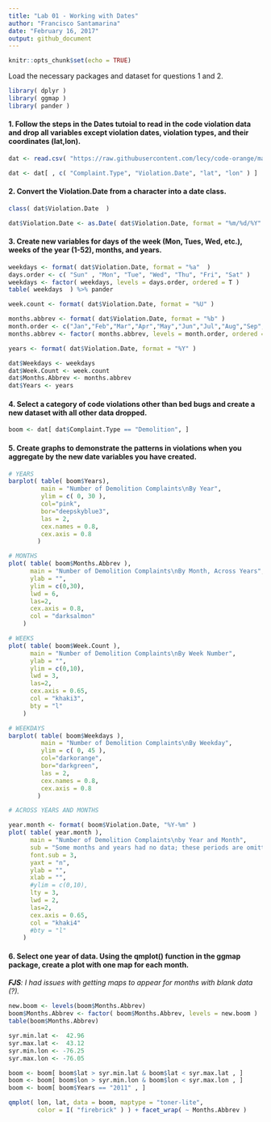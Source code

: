 ```yaml
---
title: "Lab 01 - Working with Dates"
author: "Francisco Santamarina"
date: "February 16, 2017"
output: github_document
---
```


```r
knitr::opts_chunk$set(echo = TRUE)
```

Load the necessary packages and dataset for questions 1 and 2.
```r
library( dplyr )
library( ggmap )
library( pander )
```

#### 1.	Follow the steps in the Dates tutoial to read in the code violation data and drop all variables except violation dates, violation types, and their coordinates (lat,lon).

```r
dat <- read.csv( "https://raw.githubusercontent.com/lecy/code-orange/master/data/code%20violations.csv", stringsAsFactors = F )

dat <- dat[ , c( "Complaint.Type", "Violation.Date", "lat", "lon" ) ]
```

#### 2.	Convert the Violation.Date from a character into a date class.
```r
class( dat$Violation.Date  )

dat$Violation.Date <- as.Date( dat$Violation.Date, format = "%m/%d/%Y" )
```

#### 3.	Create new variables for days of the week (Mon, Tues, Wed, etc.), weeks of the year (1-52), months, and years.
```r
weekdays <- format( dat$Violation.Date, format = "%a"  )
days.order <- c( "Sun" , "Mon", "Tue", "Wed", "Thu", "Fri", "Sat" )
weekdays <- factor( weekdays, levels = days.order, ordered = T )
table( weekdays  ) %>% pander

week.count <- format( dat$Violation.Date, format = "%U" )

months.abbrev <- format( dat$Violation.Date, format = "%b" )
month.order <- c("Jan","Feb","Mar","Apr","May","Jun","Jul","Aug","Sep","Oct","Nov","Dec")
months.abbrev <- factor( months.abbrev, levels = month.order, ordered = T )

years <- format( dat$Violation.Date, format = "%Y" )

dat$Weekdays <- weekdays
dat$Week.Count <- week.count
dat$Months.Abbrev <- months.abbrev
dat$Years <- years
```


#### 4.	Select a category of code violations other than bed bugs and create a new dataset with all other data dropped.
```r
boom <- dat[ dat$Complaint.Type == "Demolition", ]
```


#### 5.	Create graphs to demonstrate the patterns in violations when you aggregate by the new date variables you have created.
```r
# YEARS
barplot( table( boom$Years), 
         main = "Number of Demolition Complaints\nBy Year", 
         ylim = c( 0, 30 ), 
         col="pink", 
         bor="deepskyblue3", 
         las = 2, 
         cex.names = 0.8,
         cex.axis = 0.8
        )

# MONTHS
plot( table( boom$Months.Abbrev ),
      main = "Number of Demolition Complaints\nBy Month, Across Years", 
      ylab = "",
      ylim = c(0,30),
      lwd = 6,
      las=2,
      cex.axis = 0.8,
      col = "darksalmon"
    )

# WEEKS
plot( table( boom$Week.Count ),
      main = "Number of Demolition Complaints\nBy Week Number", 
      ylab = "",
      ylim = c(0,10),
      lwd = 3,
      las=2,
      cex.axis = 0.65,
      col = "khaki3",
      bty = "l"
    )

# WEEKDAYS
barplot( table( boom$Weekdays ), 
         main = "Number of Demolition Complaints\nBy Weekday", 
         ylim = c( 0, 45 ), 
         col="darkorange", 
         bor="darkgreen", 
         las = 2, 
         cex.names = 0.8,
         cex.axis = 0.8
        )

# ACROSS YEARS AND MONTHS

year.month <- format( boom$Violation.Date, "%Y-%m" )    
plot( table( year.month ),
      main = "Number of Demolition Complaints\nby Year and Month",
      sub = "Some months and years had no data; these periods are omitted",
      font.sub = 3,
      yaxt = "n",
      ylab = "",
      xlab = "",
      #ylim = c(0,10),
      lty = 3,
      lwd = 2,
      las=2,
      cex.axis = 0.65,
      col = "khaki4"
      #bty = "l"
    )
```

#### 6.	Select one year of data. Using the qmplot() function in the ggmap package, create a plot with one map for each month.
_**FJS**: I had issues with getting maps to appear for months with blank data (?)._
```r
new.boom <- levels(boom$Months.Abbrev)
boom$Months.Abbrev <- factor( boom$Months.Abbrev, levels = new.boom )
table(boom$Months.Abbrev)

syr.min.lat <-  42.96
syr.max.lat <-  43.12
syr.min.lon <- -76.25
syr.max.lon <- -76.05

boom <- boom[ boom$lat > syr.min.lat & boom$lat < syr.max.lat , ]
boom <- boom[ boom$lon > syr.min.lon & boom$lon < syr.max.lon , ]
boom <- boom[ boom$Years == "2011" , ]

qmplot( lon, lat, data = boom, maptype = "toner-lite", 
        color = I( "firebrick" ) ) + facet_wrap( ~ Months.Abbrev ) 
```
